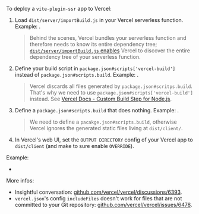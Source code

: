 
To deploy a `vite-plugin-ssr` app to Vercel:
 1. Load `dist/server/importBuild.js` in your Vercel serverless function.
    Example: <RepoLink path='/examples/vercel/api/render.js' />.
    > Behind the scenes, Vercel bundles your serverless function and therefore needs to know its entire dependency tree;
    > [`dist/server/importBuild.js` enables](/importBuild) Vercel to discover the entire dependency tree of your serverless function.

 2. Define your build script in `package.json#scripts['vercel-build']` instead of `package.json#scripts.build`.
    Example: <RepoLink path='/examples/vercel/package.json' />.
    > Vercel discards all files generated by `package.json#scritps.build`. That's why we need to use `package.json#scripts['vercel-build']` instead. See [Vercel Docs - Custom Build Step for Node.js](https://vercel.com/docs/runtimes#advanced-usage/advanced-node-js-usage/custom-build-step-for-node-js).

 3. Define a `package.json#scripts.build` that does nothing.
    Example: <RepoLink path='/examples/vercel/package.json' />.
    > We need to define a `pacakge.json#scripts.build`, otherwise Vercel ignores the generated static files living at `dist/client/`.

 4. In Vercel's web UI, set the `OUTPUT DIRECTORY` config of your Vercel app to `dist/client` (and make to sure enable `OVERRIDE`).

Example:
 - <RepoLink path='/examples/vercel/' />

More infos:
 - Insightful conversation: [github.com/vercel/vercel/discussions/6393](https://github.com/vercel/vercel/discussions/6393#discussioncomment-1008607).
 - `vercel.json`'s config `includeFiles` doesn't work for files that are not committed to your Git repository: [github.com/vercel/vercel/issues/6478](https://github.com/vercel/vercel/issues/6478).

